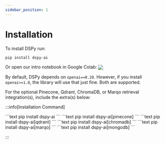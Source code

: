 ```yaml
---
sidebar_position: 1
---
```


# Installation

To install DSPy run:


```text
pip install dspy-ai
```

Or open our intro notebook in Google Colab: [<img align="center" src="https://colab.research.google.com/assets/colab-badge.svg" />](https://colab.research.google.com/github/stanfordnlp/dspy/blob/main/intro.ipynb)

By default, DSPy depends on `openai==0.28`. However, if you install `openai>=1.0`, the library will use that just fine. Both are supported.

For the optional Pinecone, Qdrant, ChromaDB, or Marqo retrieval integration(s), include the extra(s) below:


:::info[Installation Command]

<Tabs>
    <TabItem value="default" label="No Extras">
        ```text
        pip install dspy-ai
        ```
    </TabItem>
    <TabItem value="pinecone" label="Pinecone">
        ```text
        pip install dspy-ai[pinecone]
        ```
    </TabItem>
    <TabItem value="qdrant" label="Qdrant">
        ```text
        pip install dspy-ai[qdrant]
        ```
    </TabItem>
    <TabItem value="chromadb" label="ChromaDB">
        ```text
        pip install dspy-ai[chromadb]
        ```
    </TabItem>
    <TabItem value="marqo" label="Marqo">
        ```text
        pip install dspy-ai[marqo]
        ```
    </TabItem>
    <TabItem value="mongodb" label="MongoDB">
        ```text
        pip install dspy-ai[mongodb]
        ```
    </TabItem>
    
</Tabs>

:::
